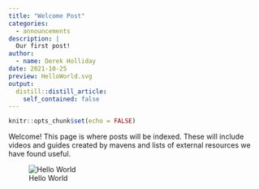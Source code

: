 ```yaml
---
title: "Welcome Post"
categories:
  - announcements
description: |
  Our first post!
author:
  - name: Derek Holliday
date: 2021-10-25
preview: HelloWorld.svg
output:
  distill::distill_article:
    self_contained: false
---
```



```r
knitr::opts_chunk$set(echo = FALSE)
```

Welcome! This page is where posts will be indexed. These will include videos and guides created by mavens and lists of external resources we have found useful.

![Hello World](https://upload.wikimedia.org/wikipedia/commons/2/28/HelloWorld.svg)


